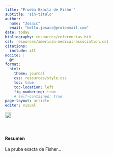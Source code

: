 ```yaml
---
title: "Prueba Exacta de Fisher"
subtitle: 'sin-título'
author: 
  name: "Josacc"
  email: "hello.josacc@protonmail.com"
date: today
bibliography: resources/referencias.bib
csl: resources/american-medical-association.csl
citations:
  include: all
nocite: |
  @*  
format:
  html:
    theme: journal
    css: resources/style.css
    toc: true
    toc-location: left
    fig-numbering: true
    # self-contained: true
page-layout: article
editor: visual
---
```


::: {style="margin-top: -1em; margin-bottom: 1.5em;"}
<a href="https://github.com/Josse" target="_blank" title="GitHub"> <img src="https://cdn.jsdelivr.net/npm/simple-icons@v10/icons/github.svg" alt="GitHub" style="height: 1.3em; vertical-align: middle;"/> </a>
:::

<br>

#### Resumen

::: {.small .justify}
La pruba exacta de Fisher... 

:::
